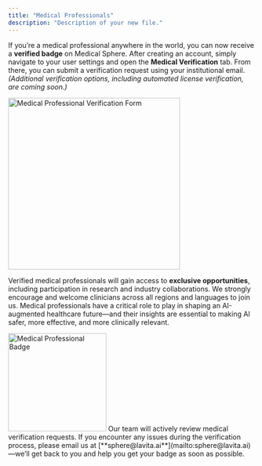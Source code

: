 ```yaml
---
title: "Medical Professionals"
description: "Description of your new file."
---
```


If you’re a medical professional anywhere in the world, you can now receive a **verified badge** on Medical Sphere. After creating an account, simply navigate to your user settings and open the **Medical Verification** tab. From there, you can submit a verification request using your institutional email. _(Additional verification options, including automated license verification, are coming soon.)_

<Frame caption="Medical Professional Verification Form">
  <img
    width="350"
    alt="Medical Professional Verification Form"
    src="/images/medical-verification-form.png"
    title="Medical Professional Verification Form"
    className="mx-auto"
    style={{ width:"54%" }}
  />
</Frame>

Verified medical professionals will gain access to **exclusive opportunities**, including participation in research and industry collaborations. We strongly encourage and welcome clinicians across all regions and languages to join us. Medical professionals have a critical role to play in shaping an AI-augmented healthcare future—and their insights are essential to making AI safer, more effective, and more clinically relevant.

<Frame caption="Medical Professional Badge">
  <img
    width="200"
    alt="Medical Professional Badge"
    src="/images/medical-professional-badge.png"
    title="Medical Professional Badge"
    className="mx-auto"
    style={{ width:"50%" }}
  />
</Frame>

<Note>
  Our team will actively review medical verification requests. If you encounter any issues during the verification process, please email us at [**sphere@lavita.ai**](mailto:sphere@lavita.ai)—we’ll get back to you and help you get your badge as soon as possible.
</Note>